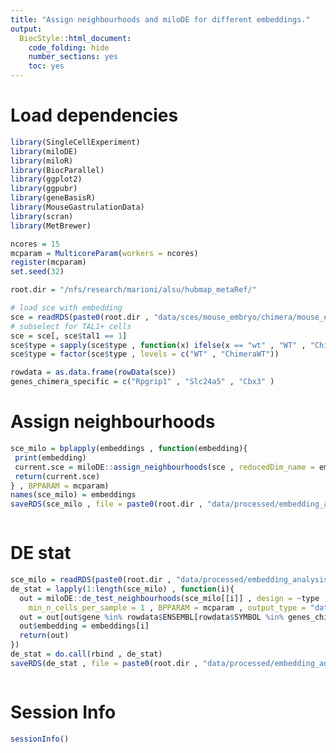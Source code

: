 ```yaml
---
title: "Assign neighbourhoods and miloDE for different embeddings."
output:
  BiocStyle::html_document:
    code_folding: hide
    number_sections: yes
    toc: yes  
---
```

# Load dependencies

```r


library(SingleCellExperiment)
library(miloDE)
library(miloR)
library(BiocParallel)
library(ggplot2)
library(ggpubr)
library(geneBasisR)
library(MouseGastrulationData)
library(scran)
library(MetBrewer)

ncores = 15
mcparam = MulticoreParam(workers = ncores)
register(mcparam)
set.seed(32)

root.dir = "/nfs/research/marioni/alsu/hubmap_metaRef/"

# load sce with embedding
sce = readRDS(paste0(root.dir , "data/sces/mouse_embryo/chimera/mouse_embryo_chimera_tal.Rds"))
# subselect for TAL1+ cells
sce = sce[, sce$tal1 == 1]
sce$type = sapply(sce$type , function(x) ifelse(x == "wt" , "WT" , "ChimeraWT"))
sce$type = factor(sce$type , levels = c("WT" , "ChimeraWT"))

rowdata = as.data.frame(rowData(sce))
genes_chimera_specific = c("Rpgrip1" , "Slc24a5" , "Cbx3" )

```

# Assign neighbourhoods

```r


sce_milo = bplapply(embeddings , function(embedding){
 print(embedding)
 current.sce = miloDE::assign_neighbourhoods(sce , reducedDim_name = embedding , k = 100, prop = 0.2 , order = 1, filtering = T)
 return(current.sce)
} , BPPARAM = mcparam)
names(sce_milo) = embeddings
saveRDS(sce_milo , file = paste0(root.dir , "data/processed/embedding_analysis/sce_milo.Rds"))



```

# DE stat

```r


sce_milo = readRDS(paste0(root.dir , "data/processed/embedding_analysis/sce_milo.Rds"))
de_stat = lapply(1:length(sce_milo) , function(i){
  out = miloDE::de_test_neighbourhoods(sce_milo[[i]] , design = ~type , covariates = c("type") , min_count = 0 , 
	min_n_cells_per_sample = 1 , BPPARAM = mcparam , output_type = "data.frame")
  out = out[out$gene %in% rowdata$ENSEMBL[rowdata$SYMBOL %in% genes_chimera_specific] , ]
  out$embedding = embeddings[i]
  return(out)
})
de_stat = do.call(rbind , de_stat)  
saveRDS(de_stat , file = paste0(root.dir , "data/processed/embedding_analysis/milo_de_stat.Rds"))



```

# Session Info

```r
sessionInfo()
```
